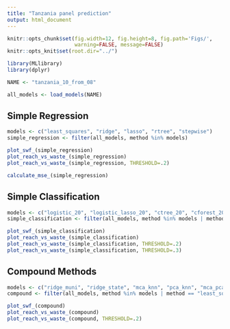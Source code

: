 ```yaml
---
title: "Tanzania panel prediction"
output: html_document
---
```


```r
knitr::opts_chunk$set(fig.width=12, fig.height=8, fig.path='Figs/',
                      warning=FALSE, message=FALSE)
knitr::opts_knit$set(root.dir="../")
```

```r
library(MLlibrary)
library(dplyr)

NAME <- "tanzania_10_from_08"
```

```r
all_models <- load_models(NAME)
```


## Simple Regression

```r
models <- c("least_squares", "ridge", "lasso", "rtree", "stepwise")
simple_regression <- filter(all_models, method %in% models)
```

```r
plot_swf_(simple_regression)
plot_reach_vs_waste_(simple_regression)
plot_reach_vs_waste_(simple_regression, THRESHOLD=.2)
```

```r
calculate_mse_(simple_regression)
```

## Simple Classification
```r
models <- c("logistic_20", "logistic_lasso_20", "ctree_20", "cforest_20", "logistic_30", "logistic_lasso_30", "ctree_30", "cforest_30")
simple_classification <- filter(all_models, method %in% models | method == "least_squares")
```

```r
plot_swf_(simple_classification)
plot_reach_vs_waste_(simple_classification)
plot_reach_vs_waste_(simple_classification, THRESHOLD=.2)
plot_reach_vs_waste_(simple_classification, THRESHOLD=.3)
```

## Compound Methods

```r
models <- c("ridge_muni", "ridge_state", "mca_knn", "pca_knn", "mca_pca_avg")
compound <- filter(all_models, method %in% models | method == "least_squares")
```

```r
plot_swf_(compound)
plot_reach_vs_waste_(compound)
plot_reach_vs_waste_(compound, THRESHOLD=.2)
```
